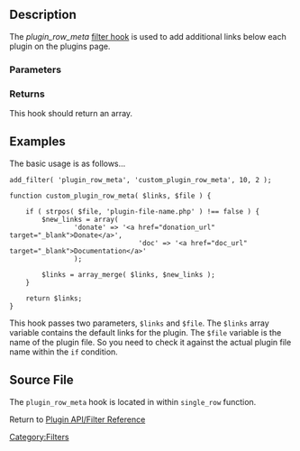 {{Stub}}

== Description ==

The ''plugin_row_meta'' [[Plugin_API/Filter_Reference|filter hook]] is used to add additional links below each plugin on the plugins page.

=== Parameters ===

{{Parameter|$links|array|The array having default links for the plugin.}}

{{Parameter|$file|string|The name of the plugin file.}}

=== Returns ===

This hook should return an array.

== Examples ==
The basic usage is as follows...

<pre>
add_filter( 'plugin_row_meta', 'custom_plugin_row_meta', 10, 2 );

function custom_plugin_row_meta( $links, $file ) {

	if ( strpos( $file, 'plugin-file-name.php' ) !== false ) {
		$new_links = array(
				'donate' => '<a href="donation_url" target="_blank">Donate</a>',
                                'doc' => '<a href="doc_url" target="_blank">Documentation</a>'
				);
		
		$links = array_merge( $links, $new_links );
	}
	
	return $links;
}
</pre>

This hook passes two parameters, <tt>$links</tt> and <tt>$file</tt>. The <tt>$links</tt> array variable contains the default links for the plugin. The <tt>$file</tt> variable is the name of the plugin file. So you need to check it against the actual plugin file name within the <tt>if</tt> condition.

== Source File ==
The <tt>plugin_row_meta</tt> hook is located in {{Trac|wp-admin/includes/class-wp-plugins-list-table.php}} within <tt>single_row</tt> function.

Return to [[Plugin API/Filter Reference]]

[[Category:Filters]]
